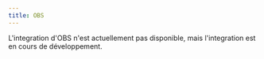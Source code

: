 ```yaml
---
title: OBS
---
```


<Warning>
  L'integration d'OBS n'est actuellement pas disponible, mais l'integration est
  en cours de développement.
</Warning>
